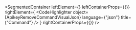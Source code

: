 
<SegmentedContainer
  leftElement={<ApikeyRemoveCommandDesc />}
  leftContainerProps={{}}
  rightElement={
    <CodeHighlighter
      object={ApikeyRemoveCommandVisualJson}
      language={"json"}
      title={"Command"}
    />
  }
  rightContainerProps={{}}
/>
